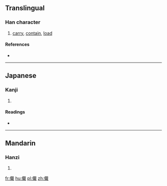 {{also|傤}}
==Translingual==

===Han character===
{{Han char|rn=9|rad=人|as=13|sn=15|four=|canj=OJIJ|ids=⿰亻載}}

# [[carry]], [[contain]], [[load]]

====References====
* {{Han ref|kx=0119.231|dkj=01210|hdz=10223.100|uh=510E|ud=20750}}

----

==Japanese==

===Kanji===
{{ja-kanji|grade=|rs=人13}}

# {{defn|lang=ja|sort=人13}}

====Readings====
* {{ja-readings|on=[[さい]] (sai)|kun=[[のせる]] (noseru)}}

----

==Mandarin==

===Hanzi===
{{cmn-hanzi|pin=[[zài]] ([[zai4]])|wg=tsai<sup>4</sup>}}

# {{defn|lang=cmn|sort=人13}}

[[fr:儎]]
[[hu:儎]]
[[pl:儎]]
[[zh:儎]]